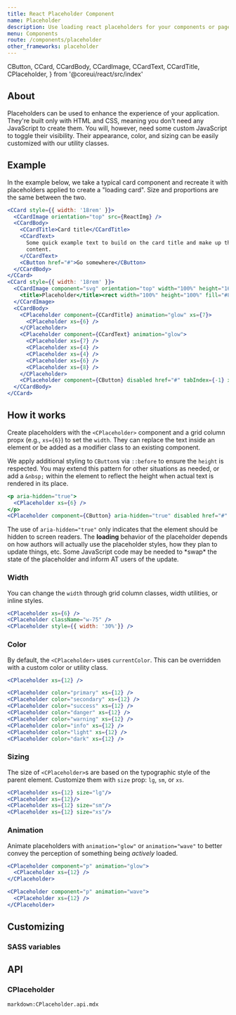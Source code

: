 ```yaml
---
title: React Placeholder Component
name: Placeholder
description: Use loading react placeholders for your components or pages to indicate something may still be loading. 
menu: Components
route: /components/placeholder
other_frameworks: placeholder
---
```


  CButton,
  CCard,
  CCardBody,
  CCardImage,
  CCardText,
  CCardTitle,
  CPlaceholder,
} from '@coreui/react/src/index'


## About

Placeholders can be used to enhance the experience of your application. They're built only with HTML and CSS, meaning you don't need any JavaScript to create them. You will, however, need some custom JavaScript to toggle their visibility. Their appearance, color, and sizing can be easily customized with our utility classes.

## Example

In the example below, we take a typical card component and recreate it with placeholders applied to create a "loading card". Size and proportions are the same between the two.

```jsx preview className="d-flex justify-content-around">
<CCard style={{ width: '18rem' }}>
  <CCardImage orientation="top" src={ReactImg} />
  <CCardBody>
    <CCardTitle>Card title</CCardTitle>
    <CCardText>
      Some quick example text to build on the card title and make up the bulk of the card's
      content.
    </CCardText>
    <CButton href="#">Go somewhere</CButton>
  </CCardBody>
</CCard>
<CCard style={{ width: '18rem' }}>
  <CCardImage component="svg" orientation="top" width="100%" height="162" xmlns="http://www.w3.org/2000/svg" role="img" aria-label="Placeholder" preserveAspectRatio="xMidYMid slice" focusable="false">
    <title>Placeholder</title><rect width="100%" height="100%" fill="#868e96"></rect>
  </CCardImage>
  <CCardBody>
    <CPlaceholder component={CCardTitle} animation="glow" xs={7}>
      <CPlaceholder xs={6} />
    </CPlaceholder>
    <CPlaceholder component={CCardText} animation="glow">
      <CPlaceholder xs={7} />
      <CPlaceholder xs={4} />
      <CPlaceholder xs={4} />
      <CPlaceholder xs={6} />
      <CPlaceholder xs={8} />
    </CPlaceholder>
    <CPlaceholder component={CButton} disabled href="#" tabIndex={-1} xs={6}></CPlaceholder>
  </CCardBody>
</CCard>
```

## How it works

Create placeholders with the `<CPlaceholder>` component and a grid column propx (e.g., `xs={6}`) to set the `width`. They can replace the text inside an element or be added as a modifier class to an existing component.

We apply additional styling to `CButton`s via `::before` to ensure the `height` is respected. You may extend this pattern for other situations as needed, or add a `&nbsp;` within the element to reflect the height when actual text is rendered in its place.

```jsx preview
<p aria-hidden="true">
  <CPlaceholder xs={6} />
</p>
<CPlaceholder component={CButton} aria-hidden="true" disabled href="#" tabIndex={-1} xs={4}></CPlaceholder>
```

<Callout className="mb-4" color="info">
  The use of <code>aria-hidden="true"</code> only indicates that the element should be hidden to
  screen readers. The <strong>loading</strong> behavior of the placeholder depends on how authors
  will actually use the placeholder styles, how they plan to update things, etc. Some JavaScript
  code may be needed to *swap* the state of the placeholder and inform AT users of the update.
</Callout>

### Width

You can change the `width` through grid column classes, width utilities, or inline styles.

```jsx preview
<CPlaceholder xs={6} />
<CPlaceholder className="w-75" />
<CPlaceholder style={{ width: '30%'}} />
```

### Color

By default, the `<CPlaceholder>` uses `currentColor`. This can be overridden with a custom color or utility class.

```jsx preview
<CPlaceholder xs={12} />

<CPlaceholder color="primary" xs={12} />
<CPlaceholder color="secondary" xs={12} />
<CPlaceholder color="success" xs={12} />
<CPlaceholder color="danger" xs={12} />
<CPlaceholder color="warning" xs={12} />
<CPlaceholder color="info" xs={12} />
<CPlaceholder color="light" xs={12} />
<CPlaceholder color="dark" xs={12} />
```

### Sizing

The size of `<CPlaceholder>`s are based on the typographic style of the parent element. Customize them with `size` prop: `lg`, `sm`, or `xs`.

```jsx preview
<CPlaceholder xs={12} size="lg"/>
<CPlaceholder xs={12}/>
<CPlaceholder xs={12} size="sm"/>
<CPlaceholder xs={12} size="xs"/>
```

### Animation

Animate placeholders with `animation="glow"` or `animation="wave"` to better convey the perception of something being _actively_ loaded.

```jsx preview
<CPlaceholder component="p" animation="glow">
  <CPlaceholder xs={12} />
</CPlaceholder>

<CPlaceholder component="p" animation="wave">
  <CPlaceholder xs={12} />
</CPlaceholder>
```

## Customizing

### SASS variables

<ScssDocs file="_variables.scss" capture="placeholders"/>

## API

### CPlaceholder

`markdown:CPlaceholder.api.mdx`
